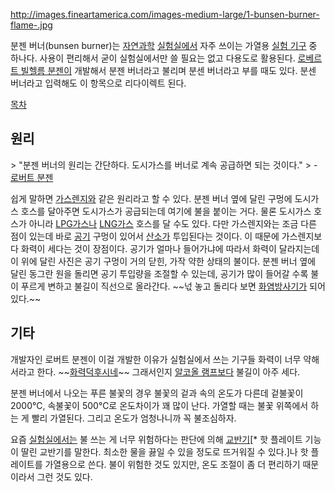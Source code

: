 http://images.fineartamerica.com/images-medium-large/1-bunsen-burner-flame-.jpg

분젠 버너(bunsen burner)는 [[자연과학]] [[실험실]]에서 자주 쓰이는 가열용 [[실험 기구]] 중 하나다. 사용이 편리해서 굳이 실험실에서만 쓸 필요는 없고 다용도로 활용된다. [[로베르트 빌헬름 분젠]]이 개발해서 분젠 버너라고 불리며 분센 버너라고 부를 때도 있다. 분센 버너라고 입력해도 이 항목으로 리다이렉트 된다.

[[목차]]

== 원리 ==
> "분젠 버너의 원리는 간단하다. 도시가스를 버너로 계속 공급하면 되는 것이다."
> - [[로버트 분젠]]

쉽게 말하면 [[가스렌지]]와 같은 원리라고 할 수 있다. 분젠 버너 옆에 달린 구멍에 도시가스 호스를 달아주면 도시가스가 공급되는데 여기에 불을 붙이는 거다. 물론 도시가스 호스가 아니라 [[LPG]]가스나 [[LNG]]가스 호스를 달 수도 있다. 다만 가스렌지와는 조금 다른 점이 있는데 바로 [[공기]] 구멍이 있어서 [[산소]]가 투입된다는 것이다. 이 때문에 가스렌지보다 화력이 세다는 것이 장점이다. 공기가 얼마나 들어가냐에 따라서 화력이 달라지는데 이 위에 달린 사진은 공기 구멍이 거의 닫힌, 가작 약한 상태의 불이다. 분젠 버너 옆에 달린 동그란 원을 돌리면 공기 투입량을 조절할 수 있는데, 공기가 많이 들어갈 수록 불이 푸르게 변하고 불길이 직선으로 올라간다. ~~넋 놓고 돌리다 보면 [[화염방사기]]가 되어있다.~~

== 기타 ==
개발자인 로버트 분젠이 이걸 개발한 이유가 실험실에서 쓰는 기구들 화력이 너무 약해서라고 한다. ~~[[화력덕후]]시네~~ 그래서인지 [[알코올 램프]]보다 불길이 아주 세다.

분젠 버너에서 나오는 푸른 불꽃의 경우 불꽃의 겉과 속의 온도가 다른데 겉불꽃이 2000℃, 속불꽃이 500℃로 온도차이가 꽤 많이 난다. 가열할 때는 불꽃 위쪽에서 하는 게 빨리 가열된다. 그리고 온도가 엄청나니까 꼭 불조심하자.

요즘 [[실험실]]에서는 불 쓰는 게 너무 위험하다는 판단에 의해 [[교반기]][* 핫 플레이트 기능이 딸린 교반기를 말한다. 최소한 물을 끓일 수 있을 정도로 뜨거워질 수 있다.]나 핫 플레이트를 가열용으로 쓴다. 불이 위험한 것도 있지만, 온도 조절이 좀 더 편리하기 때문이라서 그런 것도 있다.
